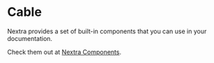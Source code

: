 # Cable

Nextra provides a set of built-in components that you can use in your documentation.

Check them out at [Nextra Components](https://nextra.site/docs/built-ins).